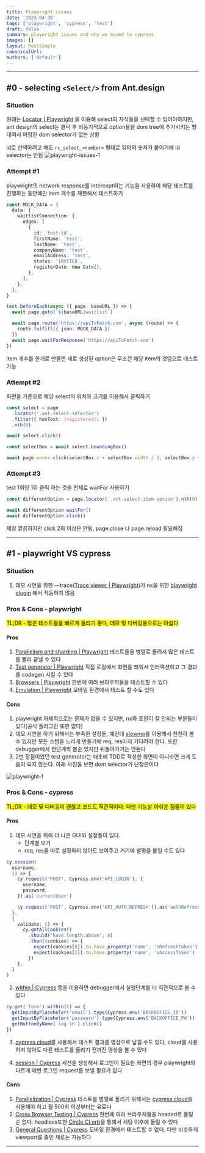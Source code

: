 ```yaml
---
title: Playwright issues
date: '2023-04-30'
tags: ['playwright', 'cypress', 'test']
draft: false
summary: playwright issues and why we moved to cypress
images: []
layout: PostSimple
canonicalUrl:
authors: ['default']
---
```


---

## #0 - selecting `<Select/>` from Ant.design

### Situation

원래는 [Locator | Playwright](https://playwright.dev/docs/api/class-locator#locator-select-option) 을 이용해 select의 자식들을 선택할 수 있어야하지만,
ant design의 select는 클릭 후 비동기적으로 option들을 dom tree에 추가시키는 형태여서 마땅한 dom selector가 없는 상황

id로 선택하려고 해도 `rc_select_<number>` 형태로 임의의 숫자가 붙이기에 id selector는 안됨
![playwright-issues-1](https://user-images.githubusercontent.com/76679207/235346433-f766cda1-8e31-42d6-ab44-e5cd7bb2a42f.gif)

### Attempt #1

playwright의 network response를 intercept하는 기능을 사용하여 해당 테스트를 진행하는 동안에만 item 개수를 제한해서 테스트하기

```ts
const MOCK_DATA = {
  data: {
    waitlistConnection: {
      edges: [
        {
          id: 'test-id',
          firstName: 'test',
          lastName: 'test',
          companyName: 'test',
          emailAddress: 'test',
          status: 'INVITED',
          registerDate: new Date(),
        },
      ],
    },
  },
}

test.beforeEach(async ({ page, baseURL }) => {
  await page.goto(`${baseURL}waitlist`)

  await page.route('https://apiToFetch.com', async (route) => {
    route.fulfill({ json: MOCK_DATA })
  })
  await page.waitForResponse('https://apiToFetch.com')
})
```

item 개수를 한개로 만들면 새로 생성된 option은 무조건 해당 item의 것임으로 테스트 가능

### Attempt #2

화면을 기준으로 해당 select의 위치와 크기를 이용해서 클릭하기

```ts
const select = page
  .locator('.ant-select-selector')
  .filter({ hasText: /registered/i })
  .nth(0)

await select.click()

const selectBox = await select.boundingBox()

await page.mouse.click(selectBox.x + selectBox.width / 2, selectBox.y + selectBox.height * 3 + 10)
```

### Attempt #3

test 1회당 1회 클릭 하는 것을 전제로 waitFor 사용하기

```ts
const differentOption = page.locator('.ant-select-item-option').nth(0)

await differentOption.waitFor()
await differentOption.click()
```

제일 깔끔하지만 click 2회 이상은 안됨, page.close 나 page.reload 필요해짐

---

## #1 - playwright VS cypress

### Situation

1. 데모 시연을 위한 —trace([Trace viewer | Playwright](https://playwright.dev/docs/trace-viewer-intro))가 nx을 위한 [playwright plugin](https://github.com/marksandspencer/nx-plugins/tree/main/packages/nx-playwright) 에서 작동하지 않음

### Pros & Cons - playwright

<mark>TL;DR - 많은 테스트들을 빠르게 돌리기 좋다, 데모 및 디버깅용으로는 아쉽다 </mark>

#### Pros

1. [Parallelism and sharding | Playwright](https://playwright.dev/docs/test-parallel) 테스트들을 병렬로 돌려서 많은 테스트를 빨리 끝낼 수 있다
2. [Test generator | Playwright](https://playwright.dev/docs/codegen-intro) 직접 로컬에서 화면을 띄워서 인터랙션하고 그 결과를 codegen 시킬 수 있다
3. [Browsers | Playwright](https://playwright.dev/docs/browsers#run-tests-on-different-browsers) 한번에 여러 브라우저들을 테스트할 수 있다
4. [Emulation | Playwright](https://playwright.dev/docs/emulation) 모바일 환경에서 테스트 할 수도 있다

#### Cons

1. playwright 자체적으로는 문제가 없을 수 있지만, nx와 호환이 잘 안되는 부분들이 있다(공식 플러그인 또한 없다)
2. 데모 시연을 하기 위해서는 부족한 설정들, 예컨대 [slowmo](https://playwright.dev/docs/debug#headed-mode)를 이용해서 천천히 볼 수 있지만 모든 스텝을 느리게 만들기에 req, res마저 기다려야 한다. 또한 debugger에서 한단계씩 볼순 있지만 뒤돌아가기는 안된다
3. 2번 장점이었던 test generator는 애초에 TDD로 작성한 화면이 아니라면 크게 도움이 되지 않는다. 아래 사진을 보면 dom selector가 난장판이다

![playwright-1](/static/images/playwright-issues/playwright-issues-1.png)

### Pros & Cons - cypress

<mark>TL;DR - 데모 및 디버깅이 괜찮고 코드도 직관적이다. 다만 기능상 아쉬운 점들이 있다</mark>

#### Pros

1. 데모 시연을 위해 더 나은 GUI와 설정들이 있다.
   - 단계별 보기
   - req, res을 따로 설정하지 않아도 보여주고 거기에 별명을 붙일 수도 있다

```ts
cy.session(
  username,
  () => {
    cy.request('POST', Cypress.env('API_LOGIN'), {
      username,
      password,
    }).as('currentUser')

    cy.request('POST', Cypress.env('API_AUTH_REFRESH')).as('authRefresh')
  },
  {
    validate: () => {
      cy.getAllCookies()
        .should('have.length.above', 0)
        .then((cookies) => {
          expect(cookies[0]).to.have.property('name', 'sRefreshToken')
          expect(cookies[1]).to.have.property('name', 'sAccessToken')
        })
    },
  }
)
```

2. [within | Cypress](https://docs.cypress.io/api/commands/within) 등을 이용하면 debugger에서 실행단계를 더 직관적으로 볼 수 있다

```ts
cy.get('form').within(() => {
  getInputByPlaceholer('email').type(Cypress.env('BACKOFFICE_ID'))
  getInputByPlaceholer('password').type(Cypress.env('BACKOFFICE_PW'))
  getButtonByName('log in').click()
})
```

3. [cypress cloud](https://docs.cypress.io/guides/cloud/introduction)를 사용해서 테스트 결과를 영상으로 남길 수도 있다, cloud를 사용하지 않아도 다른 테스트를 돌리기 전까진 영상을 볼 수 있다

4. [session | Cypress](https://docs.cypress.io/api/commands/session#docusaurus_skipToContent_fallback) 세션을 생성해서 로그인이 필요한 화면의 경우 playwright와 다르게 매번 로그인 request를 보낼 필요가 없다

#### Cons

1. [Parallelization | Cypress](https://docs.cypress.io/guides/guides/parallelization) 테스트를 병렬로 돌리기 위해서는 [cypress cloud](https://docs.cypress.io/guides/cloud/introduction)을 사용해야 하고 월 500회 이상부터는 유료다
2. [Cross Browser Testing | Cypress](https://docs.cypress.io/guides/guides/cross-browser-testing) 한번에 여러 브라우저들을 headed로 돌릴 순 없다. headless또한 [Circle CI orb](https://circleci.com/developer/orbs/orb/circleci/browser-tools#commands-install-browser-tools)을 통해서 세팅 이후에 돌릴 수 있다
3. [General Questions | Cypress](https://docs.cypress.io/faq/questions/general-questions-faq#Do-you-support-native-mobile-apps) 모바일 환경에서 테스트할 수 없다. 다만 비슷하게 viewport를 줄인 채로는 가능하다

---
